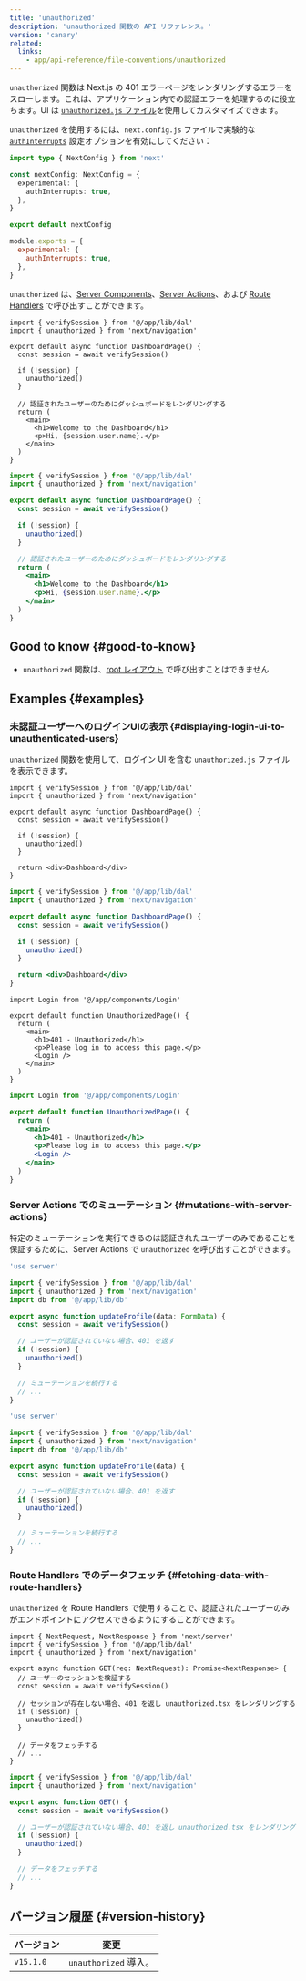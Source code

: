 ```yaml
---
title: 'unauthorized'
description: 'unauthorized 関数の API リファレンス。'
version: 'canary'
related:
  links:
    - app/api-reference/file-conventions/unauthorized
---
```


`unauthorized` 関数は Next.js の 401 エラーページをレンダリングするエラーをスローします。これは、アプリケーション内での認証エラーを処理するのに役立ちます。UI は [`unauthorized.js` ファイル](/docs/app/api-reference/file-conventions/unauthorized)を使用してカスタマイズできます。

`unauthorized` を使用するには、`next.config.js` ファイルで実験的な [`authInterrupts`](/docs/app/api-reference/config/next-config-js/authInterrupts) 設定オプションを有効にしてください：

<Tabs>
<TabItem value="ts" label="TypeScript">

```ts title="next.config.ts" switcher
import type { NextConfig } from 'next'

const nextConfig: NextConfig = {
  experimental: {
    authInterrupts: true,
  },
}

export default nextConfig
```

</TabItem>
<TabItem value="js" label="JavaScript">

```js title="next.config.js" switcher
module.exports = {
  experimental: {
    authInterrupts: true,
  },
}
```

</TabItem>
</Tabs>

`unauthorized` は、[Server Components](/docs/app/building-your-application/rendering/server-components)、[Server Actions](/docs/app/building-your-application/data-fetching/server-actions-and-mutations)、および [Route Handlers](/docs/app/building-your-application/routing/route-handlers) で呼び出すことができます。

<Tabs>
<TabItem value="tsx" label="TypeScript">

```tsx title="app/dashboard/page.tsx" switcher
import { verifySession } from '@/app/lib/dal'
import { unauthorized } from 'next/navigation'

export default async function DashboardPage() {
  const session = await verifySession()

  if (!session) {
    unauthorized()
  }

  // 認証されたユーザーのためにダッシュボードをレンダリングする
  return (
    <main>
      <h1>Welcome to the Dashboard</h1>
      <p>Hi, {session.user.name}.</p>
    </main>
  )
}
```

</TabItem>
<TabItem value="jsx" label="JavaScript">

```jsx title="app/dashboard/page.js" switcher
import { verifySession } from '@/app/lib/dal'
import { unauthorized } from 'next/navigation'

export default async function DashboardPage() {
  const session = await verifySession()

  if (!session) {
    unauthorized()
  }

  // 認証されたユーザーのためにダッシュボードをレンダリングする
  return (
    <main>
      <h1>Welcome to the Dashboard</h1>
      <p>Hi, {session.user.name}.</p>
    </main>
  )
}
```

</TabItem>
</Tabs>

## Good to know {#good-to-know}

- `unauthorized` 関数は、[root レイアウト](/docs/app/building-your-application/routing/layouts-and-templates#root-layout-required) で呼び出すことはできません

## Examples {#examples}

### 未認証ユーザーへのログインUIの表示 {#displaying-login-ui-to-unauthenticated-users}

`unauthorized` 関数を使用して、ログイン UI を含む `unauthorized.js` ファイルを表示できます。

<Tabs>
<TabItem value="tsx" label="TypeScript">

```tsx title="app/dashboard/page.tsx" switcher
import { verifySession } from '@/app/lib/dal'
import { unauthorized } from 'next/navigation'

export default async function DashboardPage() {
  const session = await verifySession()

  if (!session) {
    unauthorized()
  }

  return <div>Dashboard</div>
}
```

</TabItem>
<TabItem value="jsx" label="JavaScript">

```jsx title="app/dashboard/page.js" switcher
import { verifySession } from '@/app/lib/dal'
import { unauthorized } from 'next/navigation'

export default async function DashboardPage() {
  const session = await verifySession()

  if (!session) {
    unauthorized()
  }

  return <div>Dashboard</div>
}
```

</TabItem>
</Tabs>

<Tabs>
<TabItem value="tsx" label="TypeScript">

```tsx title="app/unauthorized.tsx" switcher
import Login from '@/app/components/Login'

export default function UnauthorizedPage() {
  return (
    <main>
      <h1>401 - Unauthorized</h1>
      <p>Please log in to access this page.</p>
      <Login />
    </main>
  )
}
```

</TabItem>
<TabItem value="jsx" label="JavaScript">

```jsx title="app/unauthorized.js" switcher
import Login from '@/app/components/Login'

export default function UnauthorizedPage() {
  return (
    <main>
      <h1>401 - Unauthorized</h1>
      <p>Please log in to access this page.</p>
      <Login />
    </main>
  )
}
```

</TabItem>
</Tabs>

### Server Actions でのミューテーション {#mutations-with-server-actions}

特定のミューテーションを実行できるのは認証されたユーザーのみであることを保証するために、Server Actions で `unauthorized` を呼び出すことができます。

<Tabs>
<TabItem value="ts" label="TypeScript">

```ts title="app/actions/update-profile.ts" switcher
'use server'

import { verifySession } from '@/app/lib/dal'
import { unauthorized } from 'next/navigation'
import db from '@/app/lib/db'

export async function updateProfile(data: FormData) {
  const session = await verifySession()

  // ユーザーが認証されていない場合、401 を返す
  if (!session) {
    unauthorized()
  }

  // ミューテーションを続行する
  // ...
}
```

</TabItem>
<TabItem value="js" label="JavaScript">

```js title="app/actions/update-profile.js" switcher
'use server'

import { verifySession } from '@/app/lib/dal'
import { unauthorized } from 'next/navigation'
import db from '@/app/lib/db'

export async function updateProfile(data) {
  const session = await verifySession()

  // ユーザーが認証されていない場合、401 を返す
  if (!session) {
    unauthorized()
  }

  // ミューテーションを続行する
  // ...
}
```

</TabItem>
</Tabs>

### Route Handlers でのデータフェッチ {#fetching-data-with-route-handlers}

`unauthorized` を Route Handlers で使用することで、認証されたユーザーのみがエンドポイントにアクセスできるようにすることができます。

<Tabs>
<TabItem value="tsx" label="TypeScript">

```tsx title="app/api/profile/route.ts" switcher
import { NextRequest, NextResponse } from 'next/server'
import { verifySession } from '@/app/lib/dal'
import { unauthorized } from 'next/navigation'

export async function GET(req: NextRequest): Promise<NextResponse> {
  // ユーザーのセッションを検証する
  const session = await verifySession()

  // セッションが存在しない場合、401 を返し unauthorized.tsx をレンダリングする
  if (!session) {
    unauthorized()
  }

  // データをフェッチする
  // ...
}
```

</TabItem>
<TabItem value="jsx" label="JavaScript">

```jsx title="app/api/profile/route.js" switcher
import { verifySession } from '@/app/lib/dal'
import { unauthorized } from 'next/navigation'

export async function GET() {
  const session = await verifySession()

  // ユーザーが認証されていない場合、401 を返し unauthorized.tsx をレンダリングする
  if (!session) {
    unauthorized()
  }

  // データをフェッチする
  // ...
}
```

</TabItem>
</Tabs>

## バージョン履歴 {#version-history}

| バージョン | 変更                  |
| ---------- | --------------------- |
| `v15.1.0`  | `unauthorized` 導入。 |
